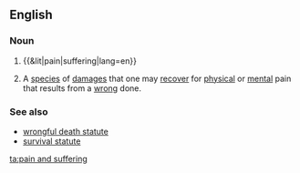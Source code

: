 ==English==

===Noun===
{{en-noun|head=[[pain]] and [[suffering]]|-}}

# {{&lit|pain|suffering|lang=en}}
# {{label|en|legal}} A [[species]] of [[damages]] that one may [[recover]] for [[physical]] or [[mental]] pain that results from a [[wrong]] done.

===See also===
* [[wrongful death statute]]
* [[survival statute]]

[[ta:pain and suffering]]